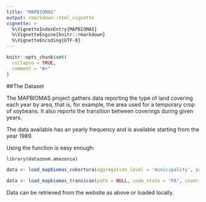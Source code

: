 ```yaml
---
title: "MAPBIOMAS"
output: rmarkdown::html_vignette
vignette: >
  %\VignetteIndexEntry{MAPBIOMAS}
  %\VignetteEngine{knitr::rmarkdown}
  %\VignetteEncoding{UTF-8}
---
```


```r
knitr::opts_chunk$set(
  collapse = TRUE,
  comment = "#>"
)
```

##The Dataset

The MAPBIOMAS project gathers data reporting the type of land covering each year by area, that is, for example, the area used for a temporary crop of soybeans. It also reports the transition between coverings during given years.

The data available has an yearly frequency and is available starting from the year 1989.

Using the function is easy enough:

```r
library(datazoom.amazonia)

data <- load_mapbiomas_cobertura(aggregation_level = 'municipality', path = NULL, code_state = "PA", code_mun = NULL, covering = 3, type = 'stacked', years = c(2000:2010))

data <- load_mapbiomas_transicao(path = NULL, code_state = "PA", covering_from = 3, covering_to = 19, type = 'normal', year_diff = 5)

```

Data can be retrieved from the website as above or loaded locally.
